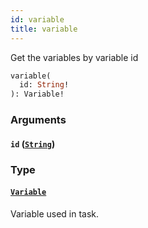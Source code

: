 ```yaml
---
id: variable
title: variable
---
```


Get the variables by variable id

```graphql
variable(
  id: String!
): Variable!

```

### Arguments

#### `id` ([`String`](/docs/apis-clients/tasklist-api/scalars/string))

### Type

#### [`Variable`](/docs/apis-clients/tasklist-api/objects/variable)

Variable used in task.
